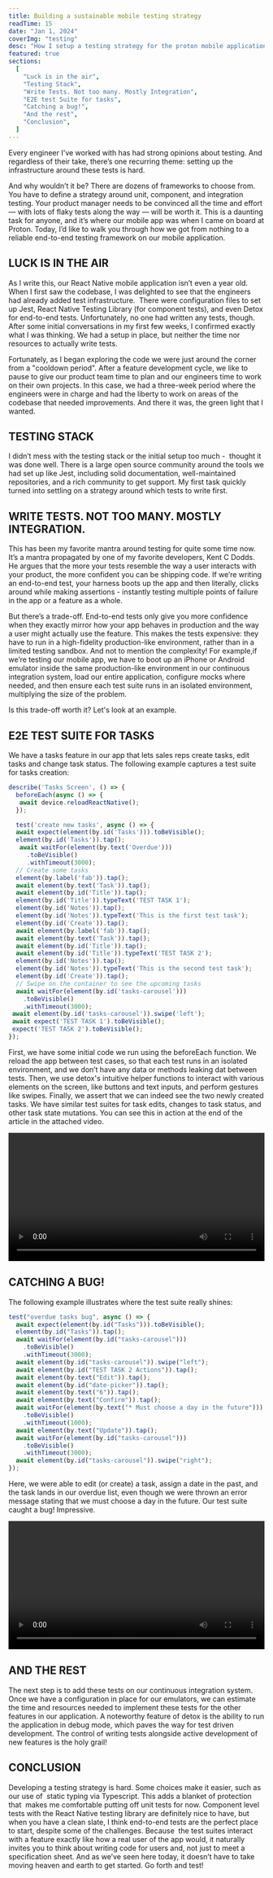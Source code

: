 ```yaml
---
title: Building a sustainable mobile testing strategy
readTime: 15
date: "Jan 1, 2024"
coverImg: "testing"
desc: "How I setup a testing strategy for the proton mobile application"
featured: true
sections:
  [
    "Luck is in the air",
    "Testing Stack",
    "Write Tests. Not too many. Mostly Integration",
    "E2E test Suite for tasks",
    "Catching a bug!",
    "And the rest",
    "Conclusion",
  ]
---
```


Every engineer I've worked with has had strong opinions about testing. And regardless of their take, there’s one recurring theme: setting up the infrastructure around these tests is hard.

And why wouldn’t it be? There are dozens of frameworks to choose from. You have to define a strategy around unit, component, and integration testing. Your product manager needs to be convinced all the time and effort — with lots of flaky tests along the way — will be worth it. This is a daunting task for anyone, and it’s where our mobile app was when I came on board at Proton. Today, I’d like to walk you through how we got from nothing to a reliable end-to-end testing framework on our mobile application.

<h2>LUCK IS IN THE AIR</h2>

As I write this, our React Native mobile application isn’t even a year old. When I first saw the codebase, I was delighted to see that the engineers had already added test infrastructure.  There were configuration files to set up Jest, React Native Testing Library (for component tests), and even Detox for end-to-end tests. Unfortunately, no one had written any tests, though. After some initial conversations in my first few weeks, I confirmed exactly what I was thinking. We had a setup in place, but neither the time nor resources to actually write tests.

Fortunately, as I began exploring the code we were just around the corner from a "cooldown period". After a feature development cycle, we like to pause to give our product team time to plan and our engineers time to work on their own projects. In this case, we had a three-week period where the engineers were in charge and had the liberty to work on areas of the codebase that needed improvements. And there it was, the green light that I wanted.

## TESTING STACK

I didn’t mess with the testing stack or the initial setup too much -  thought it was done well. There is a large open source community around the tools we had set up like Jest, including solid documentation, well-maintained repositories, and a rich community to get support. My first task quickly turned into settling on a strategy around which tests to write first.

## WRITE TESTS. NOT TOO MANY. MOSTLY INTEGRATION.

This has been my favorite mantra around testing for quite some time now. It’s a mantra propagated by one of my favorite developers, Kent C Dodds. He argues that the more your tests resemble the way a user interacts with your product, the more confident you can be shipping code. If we’re writing an end-to-end test, your harness boots up the app and then literally, clicks around while making assertions - instantly testing multiple points of failure in the app or a feature as a whole.

But there’s a trade-off. End-to-end tests only give you more confidence when they exactly mirror how your app behaves in production and the way a user might actually use the feature. This makes the tests expensive: they have to run in a high-fidelity production-like environment, rather than in a limited testing sandbox. And not to mention the complexity! For example,if we’re testing our mobile app, we have to boot up an iPhone or Android emulator inside the same production-like environment in our continuous integration system, load our entire application, configure mocks where needed, and then ensure each test suite runs in an isolated environment, multiplying the size of the problem.

Is this trade-off worth it? Let's look at an example.

## E2E TEST SUITE FOR TASKS

We have a tasks feature in our app that lets sales reps create tasks, edit tasks and change task status. The following example captures a test suite for tasks creation:

```js
describe('Tasks Screen', () => {
  beforeEach(async () => {
   await device.reloadReactNative();
  });

  test('create new tasks', async () => {
  await expect(element(by.id('Tasks'))).toBeVisible();
  element(by.id('Tasks')).tap();
   await waitFor(element(by.text('Overdue')))
     .toBeVisible()
     .withTimeout(3000);
  // Create some tasks
  element(by.label('fab')).tap();
  await element(by.text('Task')).tap();
  await element(by.id('Title')).tap();
  element(by.id('Title')).typeText('TEST TASK 1');
  element(by.id('Notes')).tap();
  element(by.id('Notes')).typeText('This is the first test task');
  element(by.id('Create')).tap();
  await element(by.label('fab')).tap();
  await element(by.text('Task')).tap();
  await element(by.id('Title')).tap();
  await element(by.id('Title')).typeText('TEST TASK 2');
  element(by.id('Notes')).tap();
  element(by.id('Notes')).typeText('This is the second test task');
  element(by.id('Create')).tap();
  // Swipe on the container to see the upcoming tasks
  await waitFor(element(by.id('tasks-carousel')))
    .toBeVisible()
    .withTimeout(3000);
 await element(by.id('tasks-carousel')).swipe('left');
 await expect('TEST TASK 1').toBeVisible();
 expect('TEST TASK 2').toBeVisible();
});
```

First, we have some initial code we run using the beforeEach function. We reload the app between test cases, so that each test runs in an isolated environment, and we don’t have any data or methods leaking dat between tests. Then, we use detox's intuitive helper functions to interact with various elements on the screen, like buttons and text inputs, and perform gestures like swipes. Finally, we assert that we can indeed see the two newly created tasks. We have similar test suites for task edits, changes to task status, and other task state mutations. You can see this in action at the end of the article in the attached video.

<video width="100%" controls="controls">
  <source src="https://storage.googleapis.com/engineering-blog-assets-production/e2e-test-tasks.mp4" />
</video>

## CATCHING A BUG!

The following example illustrates where the test suite really shines:

```js
test("overdue tasks bug", async () => {
  await expect(element(by.id("Tasks"))).toBeVisible();
  element(by.id("Tasks")).tap();
  await waitFor(element(by.id("tasks-carousel")))
    .toBeVisible()
    .withTimeout(3000);
  await element(by.id("tasks-carousel")).swipe("left");
  await element(by.id("TEST TASK 2 Actions")).tap();
  await element(by.text("Edit")).tap();
  await element(by.id("date-picker")).tap();
  await element(by.text("6")).tap();
  await element(by.text("Confirm")).tap();
  await waitFor(element(by.text("* Must choose a day in the future")))
    .toBeVisible()
    .withTimeout(1000);
  await element(by.text("Update")).tap();
  await waitFor(element(by.id("tasks-carousel")))
    .toBeVisible()
    .withTimeout(3000);
  await element(by.id("tasks-carousel")).swipe("right");
});
```

Here, we were able to edit (or create) a task, assign a date in the past, and the task lands in our overdue list, even though we were thrown an error message stating that we must choose a day in the future. Our test suite caught a bug! Impressive.

<video width="100%" controls="controls">
  <source src="https://storage.googleapis.com/engineering-blog-assets-production/e2e-test-tasks(bug).mp4" />
</video>

## AND THE REST

The next step is to add these tests on our continuous integration system. Once we have a configuration in place for our emulators, we can estimate the time and resources needed to implement these tests for the other features in our application. A noteworthy feature of detox is the ability to run the application in debug mode, which paves the way for test driven development. The control of writing tests alongside active development of new features is the holy grail!

## CONCLUSION

Developing a testing strategy is hard. Some choices make it easier, such as our use of  static typing via Typescript. This adds a blanket of protection that  makes me comfortable putting off unit tests for now. Component level tests with the React Native testing library are definitely nice to have, but when you have a clean slate, I think end-to-end tests are the perfect place to start, despite some of the challenges. Because  the test suites interact with a feature exactly like how a real user of the app would, it naturally invites you to think about writing code for users and, not just to meet a specification sheet. And as we’ve seen here today, it doesn’t have to take moving heaven and earth to get started. Go forth and test!
